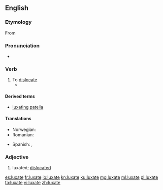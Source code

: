 {{was wotd|2008|December|29}}
==English==

===Etymology===
From {{etyl|la|en}} {{term|luxō|lang=la}}

===Pronunciation===
* {{audio|En-us-luxate.ogg|Audio (US)|lang=en}}

===Verb===
{{en-verb|luxates|luxating|luxated}}

# To [[dislocate]]
#*{{quote-book|1863|[[w:Stephen Smith (surgeon)|Stephen Smith]]|Hand-book of Surgical Operations|url=http://books.google.com/books?id=-GkfrDGXQH4C&pg=PA97|page=97
|passage=If in cases of difficulty you have recourse to this means, '''luxate''' downwards as far as half the dorsopalmar diameter, and then ''vice versa''.}}

====Derived terms====
*[[luxating patella]]

====Translations====
{{trans-top|to dislocate}}
*Norwegian: {{t|no|luksere}}
* Romanian: {{t+|ro|luxa}}
{{trans-mid}}
*Spanish: {{t+|es|dislocar}}, {{t|es|luxar}} 
{{trans-bottom}}

===Adjective===
{{en-adj}}

# luxated; [[dislocated]]

[[es:luxate]]
[[fr:luxate]]
[[io:luxate]]
[[kn:luxate]]
[[ku:luxate]]
[[mg:luxate]]
[[ml:luxate]]
[[pl:luxate]]
[[ta:luxate]]
[[vi:luxate]]
[[zh:luxate]]